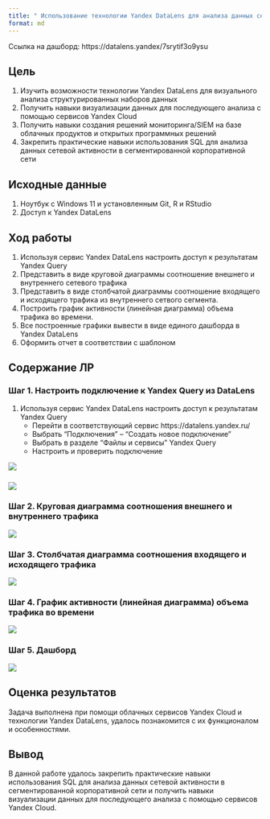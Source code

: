 ```yaml
---
title: " Использование технологии Yandex DataLens для анализа данных сетевой активности"
format: md
---
```


Ссылка на дашборд: https://datalens.yandex/7srytif3o9ysu

## Цель

1.  Изучить возможности технологии Yandex DataLens для визуального анализа структурированных наборов данных
2.  Получить навыки визуализации данных для последующего анализа с помощью сервисов Yandex Cloud
3.  Получить навыки создания решений мониторинга/SIEM на базе облачных продуктов и открытых программных решений
4.  Закрепить практические навыки использования SQL для анализа данных сетевой активности в сегментированной корпоративной сети

## ️Исходные данные

1.  Ноутбук c Windows 11 и установленным Git, R и RStudio
2.  Доступ к Yandex DataLens

## ️Ход работы

1.  Используя сервис Yandex DataLens настроить доступ к результатам Yandex Query
2.  Представить в виде круговой диаграммы соотношение внешнего и внутреннего сетевого трафика
3.  Представить в виде столбчатой диаграммы соотношение входящего и исходящего трафика из внутреннего сетвого сегмента.
4.  Построить график активности (линейная диаграмма) объема трафика во времени.
5.  Все построенные графики вывести в виде единого дашборда в Yandex DataLens
6.  Оформить отчет в соответствии с шаблоном

## Содержание ЛР

### Шаг 1. Настроить подключение к Yandex Query из DataLens

1.  Используя сервис Yandex DataLens настроить доступ к результатам Yandex Query
    -   Перейти в соответствующий сервис https://datalens.yandex.ru/
    -   Выбрать “Подключения” – “Создать новое подключение”
    -   Выбрать в разделе “Файлы и сервисы” Yandex Query
    -   Настроить и проверить подключение

![](images/clipboard-1119518716.png)

### ![](images/clipboard-2034537418.png)

### Шаг 2. Круговая диаграмма соотношения внешнего и внутреннего трафика

![](images/clipboard-2160329407.png)

### Шаг 3. Столбчатая диаграмма соотношения входящего и исходящего трафика

![](images/clipboard-2114800914.png)

### Шаг 4. График активности (линейная диаграмма) объема трафика во времени

![](images/clipboard-3830450817.png)

### Шаг 5. Дашборд

![](images/clipboard-3886844670.png)

## Оценка результатов

Задача выполнена при помощи облачных сервисов Yandex Cloud и технологии Yandex DataLens, удалось познакомится с их функционалом и особенностями.

## Вывод

В данной работе удалось закрепить практические навыки использования SQL для анализа данных сетевой активности в сегментированной корпоративной сети и получить навыки визуализации данных для последующего анализа с помощью сервисов Yandex Cloud.
